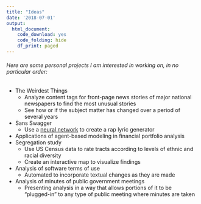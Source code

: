 ```yaml
---
title: "Ideas"
date: '2018-07-01'
output:
  html_document:
    code_download: yes
    code_folding: hide
    df_print: paged
---
```



###### Here are some personal projects I am interested in working on, in no particular order:

* The Weirdest Things
  + Analyze content tags for front-page news stories of major national newspapers to find the most unusual stories
  + See how or if the subject matter has changed over a period of several years
* Sans Swagger
  + Use a [neural network](https://en.wikipedia.org/wiki/Artificial_neural_network) to create a rap lyric generator
* Applications of agent-based modeling in financial portfolio analysis
* Segregation study
  + Use US Census data to rate tracts according to levels of ethnic and racial diversity
  + Create an interactive map to visualize findings
* Analysis of software terms of use
  + Automated to incorporate textual changes as they are made
* Analysis of minutes of public government meetings
  + Presenting analysis in a way that allows portions of it to be "plugged-in" to any type of public meeting where minutes are taken
  
